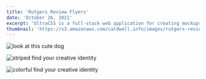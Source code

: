 ```yaml
---
title: 'Rutgers Review Flyers'
date: 'October 26, 2021'
excerpt: 'UltraCSS is a full-stack web application for creating mockups and graphics with CSS.'
thumbnail: 'https://s3.amazonaws.com/caldwell.info/images/rutgers-review-flyers/thumbnail.jpg'
---
```


<Image 
    src="https://s3.amazonaws.com/caldwell.info/images/rutgers-review-flyers/look-at-this-cute-dog.png" 
    alt="look at this cute dog" 
    caption="Spring 2018"
/>

<Image
    src="https://s3.amazonaws.com/caldwell.info/images/rutgers-review-flyers/striped-find-your-creative-identity.png"
    alt="striped find your creative identity"
    caption="Fall 2018"
/>

<Image
    src="https://s3.amazonaws.com/caldwell.info/images/rutgers-review-flyers/colorful-find-your-creative-identity.png"
    alt="colorful find your creative identity"
    caption="Spring 2019"
/>